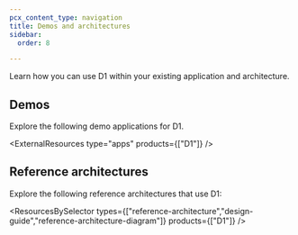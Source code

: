 ```yaml
---
pcx_content_type: navigation
title: Demos and architectures
sidebar:
  order: 8

---
```



Learn how you can use D1 within your existing application and architecture.

## Demos

Explore the following <GlossaryTooltip term="demo application">demo applications</GlossaryTooltip> for D1.

<ExternalResources type="apps" products={["D1"]} />

## Reference architectures

Explore the following <GlossaryTooltip term="reference architecture">reference architectures</GlossaryTooltip> that use D1:

<ResourcesBySelector types={["reference-architecture","design-guide","reference-architecture-diagram"]} products={["D1"]} />
